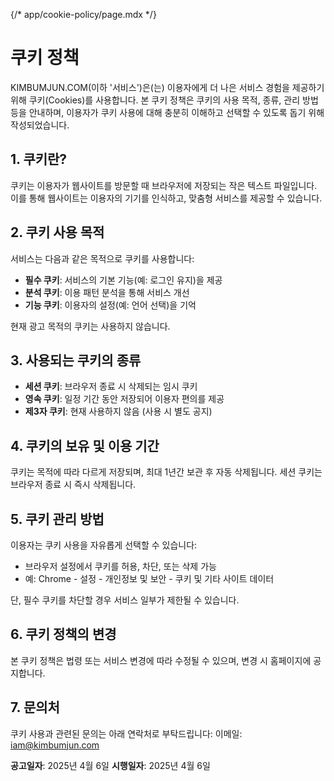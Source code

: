 {/* app/cookie-policy/page.mdx */}

# 쿠키 정책

KIMBUMJUN.COM(이하 '서비스')은(는) 이용자에게 더 나은 서비스 경험을 제공하기 위해 쿠키(Cookies)를 사용합니다. 본 쿠키 정책은 쿠키의 사용 목적, 종류, 관리 방법 등을 안내하며, 이용자가 쿠키 사용에 대해 충분히 이해하고 선택할 수 있도록 돕기 위해 작성되었습니다.

## 1. 쿠키란?

쿠키는 이용자가 웹사이트를 방문할 때 브라우저에 저장되는 작은 텍스트 파일입니다. 이를 통해 웹사이트는 이용자의 기기를 인식하고, 맞춤형 서비스를 제공할 수 있습니다.

## 2. 쿠키 사용 목적

서비스는 다음과 같은 목적으로 쿠키를 사용합니다:

-   **필수 쿠키**: 서비스의 기본 기능(예: 로그인 유지)을 제공
-   **분석 쿠키**: 이용 패턴 분석을 통해 서비스 개선
-   **기능 쿠키**: 이용자의 설정(예: 언어 선택)을 기억

현재 광고 목적의 쿠키는 사용하지 않습니다.

## 3. 사용되는 쿠키의 종류

-   **세션 쿠키**: 브라우저 종료 시 삭제되는 임시 쿠키
-   **영속 쿠키**: 일정 기간 동안 저장되어 이용자 편의를 제공
-   **제3자 쿠키**: 현재 사용하지 않음 (사용 시 별도 공지)

## 4. 쿠키의 보유 및 이용 기간

쿠키는 목적에 따라 다르게 저장되며, 최대 1년간 보관 후 자동 삭제됩니다. 세션 쿠키는 브라우저 종료 시 즉시 삭제됩니다.

## 5. 쿠키 관리 방법

이용자는 쿠키 사용을 자유롭게 선택할 수 있습니다:

-   브라우저 설정에서 쿠키를 허용, 차단, 또는 삭제 가능
-   예: Chrome - 설정 - 개인정보 및 보안 - 쿠키 및 기타 사이트 데이터

단, 필수 쿠키를 차단할 경우 서비스 일부가 제한될 수 있습니다.

## 6. 쿠키 정책의 변경

본 쿠키 정책은 법령 또는 서비스 변경에 따라 수정될 수 있으며, 변경 시 홈페이지에 공지합니다.

## 7. 문의처

쿠키 사용과 관련된 문의는 아래 연락처로 부탁드립니다:
이메일: [iam@kimbumjun.com](mailto:iam@kimbumjun.com)

**공고일자**: 2025년 4월 6일
**시행일자**: 2025년 4월 6일
